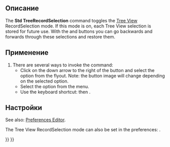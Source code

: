 <languages/>

{{Docnav/ru
|[[Std_TreePreSelection/ru|Опция "Предвыборка"]]
|[[Std_TreeSingleDocument/ru|Опция "Одиночный документ"]]
|[[Std_View_Menu/ru|Меню "Вид"]]
|IconL=Std_TreePreSelection.svg
|IconR=Std_TreeSingleDocument.svg
|IconC=Freecad.svg
}}

<div class="mw-translate-fuzzy">
{{GuiCommand/ru
|Name=Std TreeRecordSelection
|Name/ru=Std TreeRecordSelection
|MenuLocation=Вид → Дерево документа → Record selection
|Workbenches=All
|Shortcut={{KEY|T}} {{KEY|5}}
}}
</div>

<span id="Description"></span>
==Описание==

The '''Std TreeRecordSelection''' command toggles the [[Tree_View|Tree View]] RecordSelection mode. If this mode is on, each Tree View selection is stored for future use. With the {{Button|[[Image:Std_SelBack.svg|16px]]}} and {{Button|[[Image:Std_SelForward.svg|16px]]}} buttons you can go backwards and forwards through these selections and restore them.

<span id="Usage"></span>
==Применение==

# There are several ways to invoke the command:
#* Click on the down arrow to the right of the {{Button|[[Image:Std_TreeSyncView.svg|16px]]}} button and select the {{MenuCommand|Record Selection}} option from the flyout. Note: the button image will change depending on the selected option.
#* Select the {{MenuCommand|View → Tree View Actions → Record Selection}} option from the menu.
#* Use the keyboard shortcut: {{KEY|T}} then {{KEY|5}}.

<span id="Preferences"></span>
==Настройки==

See also: [[Preferences_Editor|Preferences Editor]].

The Tree View RecordSelection mode can also be set in the preferences: {{MenuCommand|Edit→ Preferences → General → Selection → Record selection in Tree View in order to go back/forward using navigation button}}.


{{Docnav/ru
|[[Std_TreePreSelection/ru|Опция "Предвыборка"]]
|[[Std_TreeSingleDocument/ru|Опция "Одиночный документ"]]
|[[Std_View_Menu/ru|Меню "Вид"]]
|IconL=Std_TreePreSelection.svg
|IconR=Std_TreeSingleDocument.svg
|IconC=Freecad.svg
}}

{{Std_Base_navi{{#translation:}}}}
{{Userdocnavi{{#translation:}}}}